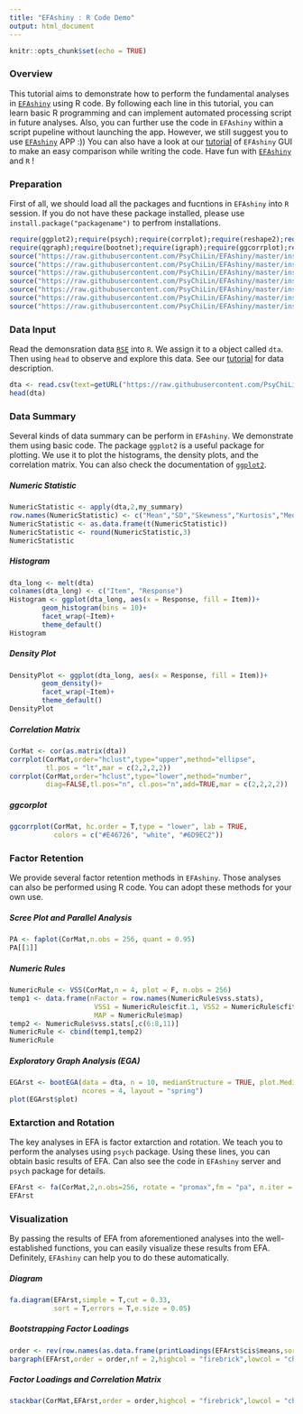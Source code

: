 ```yaml
---
title: "EFAshiny : R Code Demo"
output: html_document
---
```


```r
knitr::opts_chunk$set(echo = TRUE)
```
### Overview
This tutorial aims to demonstrate how to perform the fundamental analyses in [`EFAshiny`](https://psychilin.shinyapps.io/EFAshiny/) using R code. By following each line in this tutorial, you can learn basic R programming and can implement automated processing script in future analyses. Also, you can further use the code in `EFAshiny` within a script pupeline without launching the app. However, we still suggest you to use [`EFAshiny`](https://psychilin.shinyapps.io/EFAshiny/) APP :)) You can also have a look at our [tutorial](https://github.com/PsyChiLin/EFAshiny) of `EFAshiny` GUI to make an easy comparison while writing the code. Have fun with [`EFAshiny`](https://psychilin.shinyapps.io/EFAshiny/) and `R` !

### Preparation
First of all, we should load all the packages and fucntions in `EFAshiny` into `R` session. If you do not have these package installed, please use `install.package("packagename")` to perfrom installations.
```r
require(ggplot2);require(psych);require(corrplot);require(reshape2);require(moments);require(gridExtra)
require(qgraph);require(bootnet);require(igraph);require(ggcorrplot);require(RCurl)
source("https://raw.githubusercontent.com/PsyChiLin/EFAshiny/master/inst/efas/functions/my_summary.R")
source("https://raw.githubusercontent.com/PsyChiLin/EFAshiny/master/inst/efas/functions/faplot.R")
source("https://raw.githubusercontent.com/PsyChiLin/EFAshiny/master/inst/efas/functions/bootEGA.R")
source("https://raw.githubusercontent.com/PsyChiLin/EFAshiny/master/inst/efas/functions/bargraph.R")
source("https://raw.githubusercontent.com/PsyChiLin/EFAshiny/master/inst/efas/functions/stackbar.R")
source("https://raw.githubusercontent.com/PsyChiLin/EFAshiny/master/inst/efas/functions/printLoadings.R")
source("https://raw.githubusercontent.com/PsyChiLin/EFAshiny/master/inst/efas/functions/theme_default.R")
```

### Data Input
Read the demonsration data [`RSE`](https://github.com/PsyChiLin/EFAshiny/blob/master/RSE/RSE.csv) into `R`. We assign it to a object called `dta`. Then using `head` to observe and explore this data. See our [tutorial](https://github.com/PsyChiLin/EFAshiny) for data description.
```r
dta <- read.csv(text=getURL("https://raw.githubusercontent.com/PsyChiLin/EFAshiny/master/RSE/RSE.csv"))
head(dta)
```

### Data Summary
Several kinds of data summary can be perform in `EFAshiny`. We demonstrate them using basic code. The package `ggplot2` is a useful package for plotting. We use it to plot the histograms, the density plots, and the correlation matrix. You can also check the documentation of [`ggplot2`](https://cran.r-project.org/web/packages/ggplot2/ggplot2.pdf).

##### Numeric Statistic
```r
NumericStatistic <- apply(dta,2,my_summary)
row.names(NumericStatistic) <- c("Mean","SD","Skewness","Kurtosis","Median","MAD")
NumericStatistic <- as.data.frame(t(NumericStatistic))
NumericStatistic <- round(NumericStatistic,3)
NumericStatistic
```

##### Histogram
```r
dta_long <- melt(dta)
colnames(dta_long) <- c("Item", "Response")
Histogram <- ggplot(dta_long, aes(x = Response, fill = Item))+
        geom_histogram(bins = 10)+
        facet_wrap(~Item)+
        theme_default()
Histogram
```

##### Density Plot
```r
DensityPlot <- ggplot(dta_long, aes(x = Response, fill = Item))+
        geom_density()+
        facet_wrap(~Item)+
        theme_default()
DensityPlot 
```

##### Correlation Matrix
```r
CorMat <- cor(as.matrix(dta))
corrplot(CorMat,order="hclust",type="upper",method="ellipse",
         tl.pos = "lt",mar = c(2,2,2,2))
corrplot(CorMat,order="hclust",type="lower",method="number",
         diag=FALSE,tl.pos="n", cl.pos="n",add=TRUE,mar = c(2,2,2,2))
```

##### ggcorplot
```r
ggcorrplot(CorMat, hc.order = T,type = "lower", lab = TRUE,
           colors = c("#E46726", "white", "#6D9EC2"))
```

### Factor Retention
We provide several factor retention methods in `EFAshiny`. Those analyses can also be performed using R code. You can adopt these methods for your own use. 

##### Scree Plot and Parallel Analysis
```r
PA <- faplot(CorMat,n.obs = 256, quant = 0.95)
PA[[1]]
```

##### Numeric Rules
```r
NumericRule <- VSS(CorMat,n = 4, plot = F, n.obs = 256)
temp1 <- data.frame(nFactor = row.names(NumericRule$vss.stats), 
                     VSS1 = NumericRule$cfit.1, VSS2 = NumericRule$cfit.2, 
                     MAP = NumericRule$map)
temp2 <- NumericRule$vss.stats[,c(6:8,11)]
NumericRule <- cbind(temp1,temp2)
NumericRule
```

##### Exploratory Graph Analysis (EGA)
```r
EGArst <- bootEGA(data = dta, n = 10, medianStructure = TRUE, plot.MedianStructure = TRUE, 
                  ncores = 4, layout = "spring")
plot(EGArst$plot)
```

### Extarction and Rotation
The key analyses in EFA is factor extarction and rotation. We teach you to perform the analyses using `psych` package. Using these lines, you can obtain basic results of EFA. Can also see the code in `EFAshiny` server and `psych` package for details.  
```r
EFArst <- fa(CorMat,2,n.obs=256, rotate = "promax",fm = "pa", n.iter = 200)
EFArst
```

### Visualization
By passing the results of EFA from aforementioned analyses into the well-established functions, you can easily visualize these results from EFA. Definitely, `EFAshiny` can help you to do these automatically.

##### Diagram
```r
fa.diagram(EFArst,simple = T,cut = 0.33,
           sort = T,errors = T,e.size = 0.05)
```

##### Bootstrapping Factor Loadings
```r
order <- rev(row.names(as.data.frame(printLoadings(EFArst$cis$means,sort = T,cutoff = 0)))) # define the order of the variable
bargraph(EFArst,order = order,nf = 2,highcol = "firebrick",lowcol = "chartreuse4",ci = T)
```

##### Factor Loadings and Correlation Matrix
```r
stackbar(CorMat,EFArst,order = order,highcol = "firebrick",lowcol = "chartreuse4")
```



